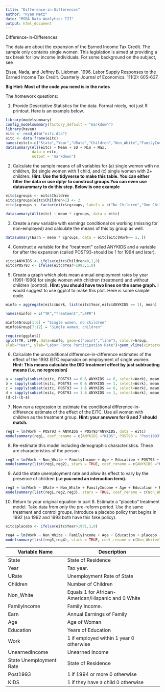 ```yaml
---
title: "Difference-in-Differences"
author: "Ryan Metz"
date: "MSBA Data Analytics III"
output: html_document
---
```


Difference-in-Differences

The data are about the expansion of the Earned Income Tax Credit. The sample only contains single women. This legislation is aimed at providing a tax break for low income individuals.  For some background on the subject, see

Eissa, Nada, and Jeffrey B. Liebman. 1996. Labor Supply Responses to the Earned Income Tax Credit. Quarterly Journal of Economics. 111(2): 605-637.

__Big Hint: Most of the code you need is in the notes__

The homework questions:

1. Provide Descriptive Statistics for the data. Format nicely, not just R printout. Here is an example below.

```r

library(modelsummary)
config_modelsummary(factory_default = "markdown")
library(haven)
eitc <- read_dta("eitc.dta")
eitc <- data.frame(eitc)
names(eitc)<-c("State","Year","URate","Children","Non_White","FamilyIncome","Earn","Age","Education","Work","UnearnedIncome")
datasummary(All(eitc) ~ Mean + SD + Min + Max,
            data = eitc,
            output = 'markdown')
```


2. Calculate the sample means of all variables for (a) single women with no children, (b) single women with 1 child, and (c) single women with 2+ children. __Hint: Use the tidyverse to make this table. You can either filter the data or use dplyr to construct groups.You can even use datasummary to do this step. Below is one example__


```r
eitc$cgroups <- eitc$Children
eitc$cgroups[eitc$Children>1] <- 2
eitc$cgroups <- factor(eitc$cgroups, labels = c("No Children","One Child","Two or More Children"))

datasummary(All(eitc) ~ mean * cgroups, data = eitc)
```


3. Create a new variable with earnings conditional on working (missing for non-employed) and calculate the means of this by group as well.
```r
datasummary(Earn ~ mean * cgroups, data = eitc[eitc$Work== 1, ])
```

4. Construct a variable for the "treatment" called ANYKIDS and a variable for after the expansion (called POST93-should be 1 for 1994 and later).
```r
eitc$ANYKIDS <- ifelse(eitc$Children>0,1,0)
eitc$POST93 <- ifelse(eitc$Year>1993,1,0)
```

5. Create a graph which plots mean annual employment rates by year (1991-1996) for single women with children (treatment) and without children (control). __Hint: you should have two lines on the same graph.__ I would suggest to use ggplot to make this plot. Here is some sample code.


```r
minfo = aggregate(eitc$Work, list(eitc$Year,eitc$ANYKIDS == 1), mean)

names(minfo) = c("YR","Treatment","LFPR")

minfo$Group[1:6] = "Single women, no children"
minfo$Group[7:12] = "Single women, children"

require(ggplot2) 
qplot(YR, LFPR, data=minfo, geom=c("point","line"), colour=Group,
xlab="Year", ylab="Labor Force Participation Rate")+geom_vline(xintercept = 1994)

```


6. Calculate the unconditional difference-in-difference estimates of the effect of the 1993 EITC expansion on employment of single women. __Hint: This means calculate the DID treatment effect by just subtracting means (i.e. no regression)__
```r
a = sapply(subset(eitc, POST93 == 0 & ANYKIDS == 0, select=Work), mean)
b = sapply(subset(eitc, POST93 == 0 & ANYKIDS == 1, select=Work), mean)
c = sapply(subset(eitc, POST93 == 1 & ANYKIDS == 0, select=Work), mean)
d = sapply(subset(eitc, POST93 == 1 & ANYKIDS == 1, select=Work), mean)
(d-c)-(b-a)
```

7. Now run a regression to estimate the conditional difference-in-difference estimate of the effect of the EITC. Use all women with children as the treatment group. __Hint: your answers for 6 and 7 should match.__
```r
reg1 = lm(Work ~ POST93 + ANYKIDS + POST93*ANYKIDS, data = eitc)
modelsummary(reg1, coef_rename = c(ANYKIDS ="KIDS", POST93 = "Post1993"))
```

8. Re-estimate this model including demographic characteristics. These are characteristics of the person.
```r
reg2 = lm(Work ~ Non_White + FamilyIncome + Age + Education + POST93 + ANYKIDS + POST93*ANYKIDS, data = eitc)
modelsummary(list(reg1,reg2), stars = TRUE, coef_rename = c(ANYKIDS ="KIDS", POST93 = "Post1993", Non_White = "Non-White"))
```

9. Add the state unemployment rate and allow its effect to vary by the presence of children __(i.e you need an interaction term).__
```r
reg3 = lm(Work ~ URate + Non_White + FamilyIncome + Age + Education + POST93 + ANYKIDS + POST93*ANYKIDS + URate*ANYKIDS, data = eitc)
modelsummary(list(reg1,reg2,reg3), stars = TRUE, coef_rename = c(Non_White="Non White",ANYKIDS ="KIDS", POST93 = "Post1993",URate = "State Unemployment Rate"))
```

10. Return to your original equation in part 8. Estimate a "placebo" treatment model. Take data from only the pre-reform period. Use the same treatment and control groups. Introduce a placebo policy that begins in 1992 (so 1992 and 1993 both have this fake policy).
```r
eitc$placebo <- ifelse(eitc$Year>1991,1,0)

reg4 = lm(Work ~ Non_White + FamilyIncome + Age + Education + placebo + ANYKIDS + placebo*ANYKIDS, data = eitc[eitc$POST93==0, ])
modelsummary(list(reg3,reg4), stars = TRUE, coef_rename = c(Non_White="Non White", URate = "State Unemployment Rate", ANYKIDS ="KIDS", POST93 = "Post1993", placebo = "Placebo"))
```
\newpage

| Variable Name | Description                                                            |
|----------------------------|--------------------------------------------|
| State             | State of Residence                                          |
| Year              | Tax year.                                                   |
| URate             | Unemployment Rate of State                                  |
| Children          | Number of Children                                          |
| Non_White         | Equals 1 for African-American/Hispanic and 0 White          |
| FamilyIncome      | Family Income.                                              |
| Earn              | Annual Earnings of Family                                   |
| Age               | Age of Woman                                                |
| Education         | Years of Education                                          |
| Work              | 1 if employed within 1 year 0 otherwise                     |
| UnearnedIncome    | Unearned Income                                             |
| State Unemployment Rate| State of Residence                                          |
| Post1993 | 1 if 1994 or more 0 otherwise                                         |
| KIDS            | 1 if they have a child 0 otherwise                                         |